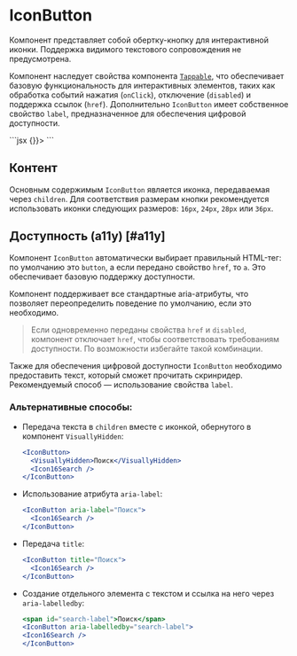 <Overview>

# IconButton

Компонент представляет собой обертку-кнопку для интерактивной иконки. Поддержка видимого текстового
сопровождения не предусмотрена.

Компонент наследует свойства компонента [`Tappable`](/components/tappable),
что обеспечивает базовую функциональность для интерактивных элементов,
таких как обработка событий нажатия (`onClick`), отключение (`disabled`) и поддержка ссылок (`href`).
Дополнительно `IconButton` имеет собственное свойство `label`, предназначенное для обеспечения цифровой доступности.

</Overview>

<Playground>
  ```jsx
  <IconButton label="Удалить" onClick={() => {}}>
    <Icon16Delete />
  </IconButton>
  ```
</Playground>

## Контент

Основным содержимым `IconButton` является иконка, передаваемая через `children`.
Для соответствия размерам кнопки рекомендуется использовать иконки следующих размеров: `16px`, `24px`, `28px` или `36px`.

## Доступность (a11y) [#a11y]

Компонент `IconButton` автоматически выбирает правильный HTML-тег: по умолчанию это `button`,
а если передано свойство `href`, то `a`. Это обеспечивает базовую поддержку доступности.

Компонент поддерживает все стандартные aria-атрибуты, что позволяет переопределить поведение по умолчанию,
если это необходимо.

> Если одновременно переданы свойства `href` и `disabled`, компонент отключает `href`,
> чтобы соответствовать требованиям доступности. По возможности избегайте такой комбинации.

Также для обеспечения цифровой доступности `IconButton` необходимо предоставить текст,
который сможет прочитать скринридер. Рекомендуемый способ — использование свойства `label`.

### Альтернативные способы:

- Передача текста в `children` вместе с иконкой, обернутого в компонент `VisuallyHidden`:

  ```jsx
  <IconButton>
    <VisuallyHidden>Поиск</VisuallyHidden>
    <Icon16Search />
  </IconButton>
  ```

- Использование атрибута `aria-label`:

  ```jsx
  <IconButton aria-label="Поиск">
    <Icon16Search />
  </IconButton>
  ```

- Передача `title`:

  ```jsx
  <IconButton title="Поиск">
    <Icon16Search />
  </IconButton>
  ```

- Создание отдельного элемента с текстом и ссылка на него через `aria-labelledby`:

  ```jsx
  <span id="search-label">Поиск</span>
  <IconButton aria-labelledby="search-label">
  <Icon16Search />
  </IconButton>
  ```
